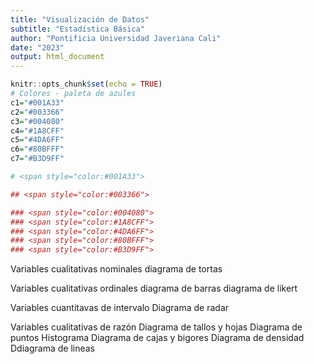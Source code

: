 ```yaml
---
title: "Visualización de Datos"
subtitle: "Estadística Básica"
author: "Pontificia Universidad Javeriana Cali"
date: "2023"
output: html_document
---
```


```r
knitr::opts_chunk$set(echo = TRUE)
# Colores - paleta de azules
c1="#001A33"
c2="#003366"
c3="#004080"
c4="#1A8CFF"
c5="#4DA6FF"
c6="#80BFFF"
c7="#B3D9FF"

# <span style="color:#001A33"> 

## <span style="color:#003366">  

### <span style="color:#004080">
### <span style="color:#1A8CFF">
### <span style="color:#4DA6FF">
### <span style="color:#80BFFF">
### <span style="color:#B3D9FF">

```

Variables cualitativas nominales
  diagrama de tortas
  
Variables cualitativas ordinales
  diagrama de barras
  diagrama de likert
  
Variables cuantitavas de intervalo
  Diagrama de radar
  
Variables cualitativas de razón
  Diagrama de tallos y hojas
  Diagrama de puntos
  Histograma
  Diagrama de cajas y bigores
  Diagrama de densidad
  Ddiagrama de lineas

  
  
     